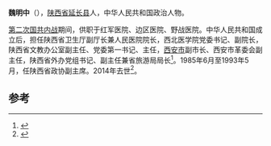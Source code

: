 '''魏明中'''（{{bd|1921年|1月|2014年|11月22日|catIdx=Wei}}），[[陕西省|陕西省]][[延长县|延长县]]人，中华人民共和国政治人物。

[[第二次国共内战|第二次国共内战]]期间，供职于红军医院、边区医院、野战医院。中华人民共和国成立后，担任陕西省卫生厅副厅长兼人民医院院长，西北医学院党委书记、副院长，陕西省文教办公室副主任、党委第一书记、主任，[[西安市|西安市]]副市长、西安市革委会副主任，陕西省外办党组书记、副主任兼省旅游局局长<ref>{{cite news|title=魏明中同志遗体告别仪式在西安举行|url=http://cpc.people.com.cn/BIG5/n/2014/1127/c87393-26106685.html|accessdate=2014-12-01|newspaper=中国共产党新闻网}}</ref>。1985年6月至1993年5月，任陕西省政协副主席。2014年去世<ref>{{cite news|title=魏明中同志遗体告别仪式在西安举行  中共中央总书记国家主席中央军委主席习近平发来唁电 刘云山赵乐际朱镕基发来唁电|url=http://cpc.people.com.cn/n/2014/1127/c87393-26106685.html|accessdate=2014-12-01|newspaper=陕西日报|date=2014年11月27日}}</ref>。

==参考==
{{reflist}}
{{中国政治人物小作品}}